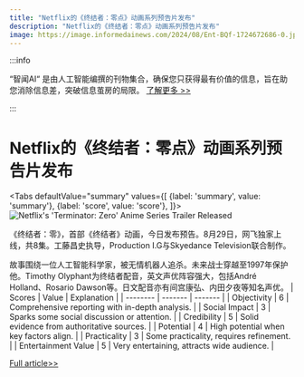 ```yaml
---
title: "Netflix的《终结者：零点》动画系列预告片发布"
description: "Netflix的《终结者：零点》动画系列预告片发布"
image: https://image.informedainews.com/2024/08/Ent-BQf-1724672686-0.jpg
---
```



:::info

“智闻AI“ 是由人工智能编撰的刊物集合，确保您只获得最有价值的信息，旨在助您消除信息差，突破信息茧房的局限。  [了解更多 >>](/)

:::

# Netflix的《终结者：零点》动画系列预告片发布


<Tabs
	defaultValue="summary"
	values={[
	{label: 'summary', value: 'summary'},
	{label: 'score', value: 'score'},
]}>
<TabItem value="summary">
<img
  src="https://image.informedainews.com/2024/08/Ent-BQf-1724672686-0.jpg"
  alt="Netflix's 'Terminator: Zero' Anime Series Trailer Released"
/>



《终结者：零》，首部《终结者》动画，今日发布预告。8月29日，网飞独家上线，共8集。工藤昌史执导，Production I.G与Skyedance Television联合制作。

故事围绕一位人工智能科学家，被无情机器人追杀。未来战士穿越至1997年保护他。Timothy Olyphant为终结者配音，英文声优阵容强大，包括André Holland、Rosario Dawson等。日文配音亦有间宫康弘、内田夕夜等知名声优。
</TabItem>
<TabItem value="score">
	| Scores     | Value   | Explanation |
	| -------- | ------- | ------- |
	| Objectivity  | 6    | Comprehensive reporting with in-depth analysis.    |
	| Social Impact | 3     | Sparks some social discussion or attention.    |
	| Credibility    | 5    | Solid evidence from authoritative sources.    |
	| Potential    | 4    | High potential when key factors align.    |
	| Practicality    | 3    | Some practicality, requires refinement.    |
	| Entertainment Value    | 5    | Very entertaining, attracts wide audience.    |
</TabItem>
</Tabs>

[Full article>>](https://www.gcores.com/articles/187254)
